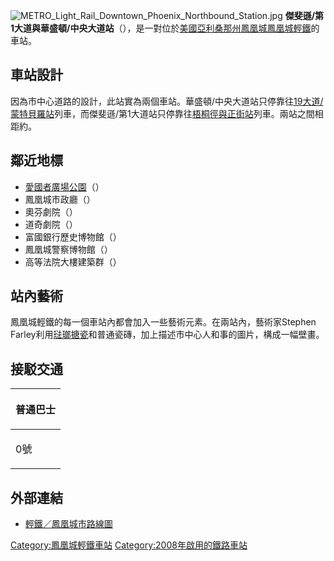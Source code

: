 {{Infobox station
|name=傑斐遜/第1大道與華盛頓/中央大道
|engname=Jefferson/1st Avenue and Washington/Central Avenue
|stationhours=0500－2300
|hours=0500－2300
|connection=0號和1號巴士
|openday=2008年12月27日
|stationtype=地面車站
|platformtype= [[側式月台|側式月台]]
|platform=2}}
[[File:METRO_Light_Rail_Downtown_Phoenix_Northbound_Station.jpg|thumb]]
'''傑斐遜/第1大道與華盛頓/中央大道站'''（{{lang-en|Jefferson/1st Avenue and Washington/Central Avenue stations}}），是一對位於[[美國|美國]][[亞利桑那州|亞利桑那州]][[鳳凰城|鳳凰城]][[鳳凰城輕鐵|鳳凰城輕鐵]]的車站。

==車站設計==
因為市中心道路的設計，此站實為兩個車站。華盛頓/中央大道站只停靠往[[19大道／蒙特貝羅站|19大道/蒙特貝羅站]]列車，而傑斐遜/第1大道站只停靠往[[梧桐徑與正街站|梧桐徑與正街站]]列車。兩站之間相距約{{convert|800|ft|m|1|link=on}}。

==鄰近地標==
*[[愛國者廣場公園|愛國者廣場公園]]（{{lang-en|Patriots Square Park}}）
*鳳凰城市政廳（{{lang-en|Phoenix City Hall}}）
*奧芬劇院（{{lang-en|Orpheum Theatre}}）
*道奇劇院（{{lang-en|Dodge Theatre}}）
*富國銀行歷史博物館（{{lang-en|Wells Fargo History Museum}}）
*鳳凰城警察博物館（{{lang-en|Phoenix Police Museum}}）
*高等法院大樓建築群（{{lang-en|Superior Court Complex}}）

==站內藝術==
鳳凰城輕鐵的每一個車站內都會加入一些藝術元素。在兩站內，藝術家Stephen Farley利用[[搪瓷|琺瑯搪瓷]]和普通瓷磚，加上描述市中心人和事的圖片，構成一幅壁畫。

==接駁交通==
{| class=wikitable width=200
! colspan=2 | 普通巴士
|-
| 0號 || 1號
|}

==外部連結==
* [https://web.archive.org/web/20090126203518/http://www.valleymetro.org/images/uploads/maps_valleymetro/H-Phx_Stations.pdf 輕鐵／鳳凰城市路線圖] {{en}}

{{鳳凰城輕鐵}}
[[Category:鳳凰城輕鐵車站|Category:鳳凰城輕鐵車站]]
[[Category:2008年啟用的鐵路車站|Category:2008年啟用的鐵路車站]]